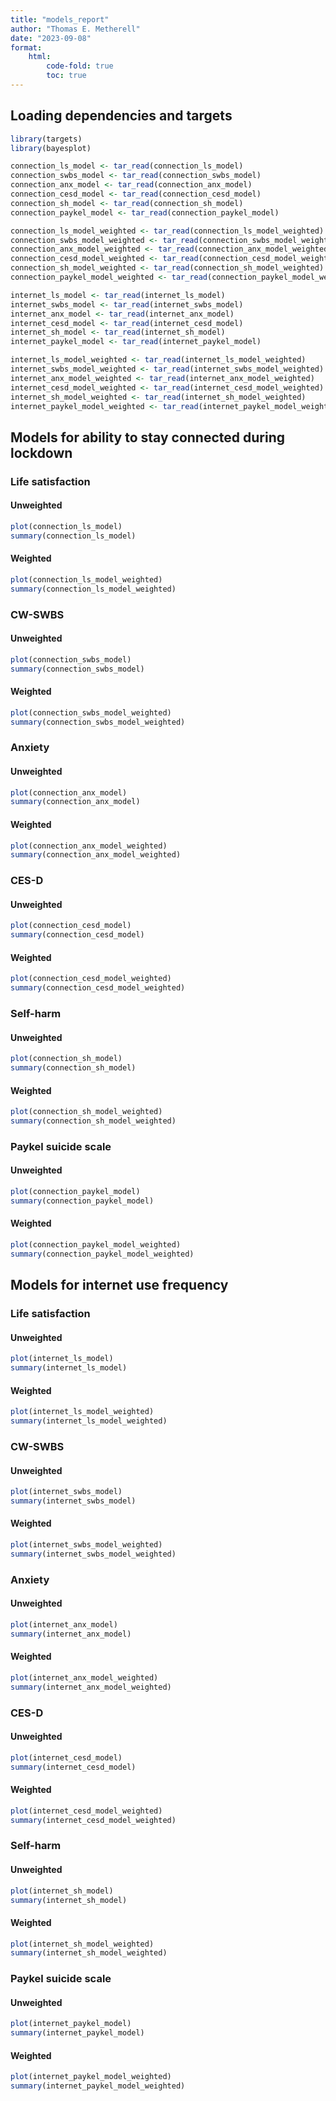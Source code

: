 ```yaml
---
title: "models_report"
author: "Thomas E. Metherell"
date: "2023-09-08"
format:
    html:
        code-fold: true
        toc: true
---
```


## Loading dependencies and targets

```r
library(targets)
library(bayesplot)

connection_ls_model <- tar_read(connection_ls_model)
connection_swbs_model <- tar_read(connection_swbs_model)
connection_anx_model <- tar_read(connection_anx_model)
connection_cesd_model <- tar_read(connection_cesd_model)
connection_sh_model <- tar_read(connection_sh_model)
connection_paykel_model <- tar_read(connection_paykel_model)

connection_ls_model_weighted <- tar_read(connection_ls_model_weighted)
connection_swbs_model_weighted <- tar_read(connection_swbs_model_weighted)
connection_anx_model_weighted <- tar_read(connection_anx_model_weighted)
connection_cesd_model_weighted <- tar_read(connection_cesd_model_weighted)
connection_sh_model_weighted <- tar_read(connection_sh_model_weighted)
connection_paykel_model_weighted <- tar_read(connection_paykel_model_weighted)

internet_ls_model <- tar_read(internet_ls_model)
internet_swbs_model <- tar_read(internet_swbs_model)
internet_anx_model <- tar_read(internet_anx_model)
internet_cesd_model <- tar_read(internet_cesd_model)
internet_sh_model <- tar_read(internet_sh_model)
internet_paykel_model <- tar_read(internet_paykel_model)

internet_ls_model_weighted <- tar_read(internet_ls_model_weighted)
internet_swbs_model_weighted <- tar_read(internet_swbs_model_weighted)
internet_anx_model_weighted <- tar_read(internet_anx_model_weighted)
internet_cesd_model_weighted <- tar_read(internet_cesd_model_weighted)
internet_sh_model_weighted <- tar_read(internet_sh_model_weighted)
internet_paykel_model_weighted <- tar_read(internet_paykel_model_weighted)
```

## Models for ability to stay connected during lockdown
### Life satisfaction
#### Unweighted

```r
plot(connection_ls_model)
summary(connection_ls_model)
```

#### Weighted

```r
plot(connection_ls_model_weighted)
summary(connection_ls_model_weighted)
```

### CW-SWBS
#### Unweighted

```r
plot(connection_swbs_model)
summary(connection_swbs_model)
```

#### Weighted

```r
plot(connection_swbs_model_weighted)
summary(connection_swbs_model_weighted)
```

### Anxiety
#### Unweighted

```r
plot(connection_anx_model)
summary(connection_anx_model)
```

#### Weighted

```r
plot(connection_anx_model_weighted)
summary(connection_anx_model_weighted)
```

### CES-D
#### Unweighted

```r
plot(connection_cesd_model)
summary(connection_cesd_model)
```

#### Weighted

```r
plot(connection_cesd_model_weighted)
summary(connection_cesd_model_weighted)
```

### Self-harm
#### Unweighted

```r
plot(connection_sh_model)
summary(connection_sh_model)
```

#### Weighted

```r
plot(connection_sh_model_weighted)
summary(connection_sh_model_weighted)
```

### Paykel suicide scale
#### Unweighted

```r
plot(connection_paykel_model)
summary(connection_paykel_model)
```

#### Weighted

```r
plot(connection_paykel_model_weighted)
summary(connection_paykel_model_weighted)
```

## Models for internet use frequency
### Life satisfaction
#### Unweighted

```r
plot(internet_ls_model)
summary(internet_ls_model)
```

#### Weighted

```r
plot(internet_ls_model_weighted)
summary(internet_ls_model_weighted)
```

### CW-SWBS
#### Unweighted

```r
plot(internet_swbs_model)
summary(internet_swbs_model)
```

#### Weighted

```r
plot(internet_swbs_model_weighted)
summary(internet_swbs_model_weighted)
```

### Anxiety
#### Unweighted

```r
plot(internet_anx_model)
summary(internet_anx_model)
```

#### Weighted

```r
plot(internet_anx_model_weighted)
summary(internet_anx_model_weighted)
```

### CES-D
#### Unweighted

```r
plot(internet_cesd_model)
summary(internet_cesd_model)
```

#### Weighted

```r
plot(internet_cesd_model_weighted)
summary(internet_cesd_model_weighted)
```

### Self-harm
#### Unweighted

```r
plot(internet_sh_model)
summary(internet_sh_model)
```

#### Weighted

```r
plot(internet_sh_model_weighted)
summary(internet_sh_model_weighted)
```

### Paykel suicide scale
#### Unweighted

```r
plot(internet_paykel_model)
summary(internet_paykel_model)
```

#### Weighted

```r
plot(internet_paykel_model_weighted)
summary(internet_paykel_model_weighted)
```